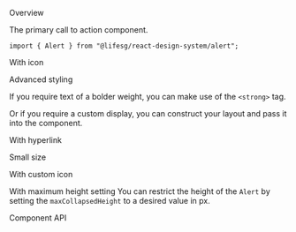 
<Meta of={AlertStories} />

<Title>Alert</Title>

<Secondary>Overview</Secondary>

The primary call to action component.

```tsx
import { Alert } from "@lifesg/react-design-system/alert";
```

<Canvas of={AlertStories.Default} />

<Heading3>With icon</Heading3>

<Canvas of={AlertStories.WithIcon} />

<Heading3>Advanced styling</Heading3>

If you require text of a bolder weight, you can make use of the `<strong>` tag.

<Canvas of={AlertStories.WithBoldText} />

Or if you require a custom display, you can construct your layout and pass it into the component.

<Canvas of={AlertStories.WithCustomDisplay} />

<Heading3>With hyperlink</Heading3>

<Canvas of={AlertStories.WithHyperlink} />

<Heading3>Small size</Heading3>

<Canvas of={AlertStories.SmallSize} />

<Heading3>With custom icon</Heading3>

<Canvas of={AlertStories.WithCustomIcon} />

<Heading3>With maximum height setting</Heading3>
You can restrict the height of the `Alert` by setting the `maxCollapsedHeight` to
a desired value in px.

<Canvas of={AlertStories.WithCollapsedHeight} />

<Secondary>Component API</Secondary>

<PropsTable />
